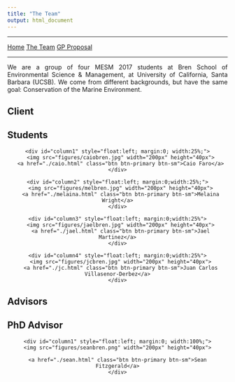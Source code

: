 ```yaml
---
title: "The Team"
output: html_document
---
```


<STYLE TYPE="text/css">
<!--
BODY
  {
  text-align:justify;
  }
-->
</STYLE>

__________
<a href="../" class="btn btn-primary btn-sm">Home</a>
<a href="./" class="btn btn-primary btn-sm">The Team</a>
<a href="../proposal.html" class="btn btn-primary btn-sm">GP Proposal</a>

__________


We are a group of four MESM 2017 students at Bren School of Environmental Science & Management, at University of California, Santa Barbara (UCSB). We come from different backgrounds, but have the same goal: Conservation of the Marine Environment.

## Client

## Students

<center>
  <div id="contentBox" style="margin:10px auto; width:100%">
    <div id="column1" style="float:left; margin:0; width:25%;">
      <img src="figures/caiobren.jpg" width="200px" height="40px">
      <a href="./caio.html" class="btn btn-primary btn-sm">Caio Faro</a>
    </div>
    
    <div id="column2" style="float:left; margin:0;width:25%;">
      <img src="figures/melbren.jpg" width="200px" height="40px">
      <a href="./melaina.html" class="btn btn-primary btn-sm">Melaina Wright</a>
    </div>
    
    <div id="column3" style="float:left; margin:0;width:25%">
      <img src="figures/jaelbren.jpg" width="200px" height="40px">
      <a href="./jael.html" class="btn btn-primary btn-sm">Jael Martinez</a>
    </div>
    
    <div id="column4" style="float:left; margin:0;width:25%">
      <img src="figures/jcbren.jpg" width="200px" height="40px">
      <a href="./jc.html" class="btn btn-primary btn-sm">Juan Carlos Villasenor-Derbez</a>
    </div>
  </div>
</center>

## Advisors

## PhD Advisor

<center>
  <div id="contentBox" style="margin:10px auto; width:100%">
    <div id="column1" style="float:left; margin:0; width:100%;">
    <img src="figures/seanbren.png" width="200px" height="40px">
    
    <a href="./sean.html" class="btn btn-primary btn-sm">Sean Fitzgerald</a>
    </div>
  </div>
</center>
